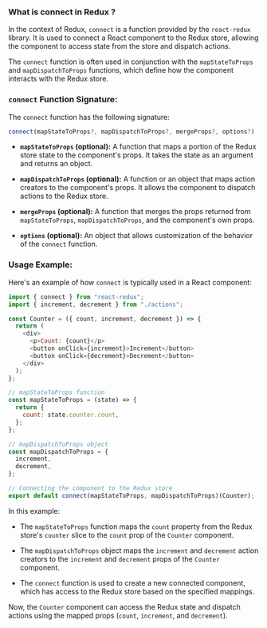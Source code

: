 ### What is connect in Redux ?

In the context of Redux, `connect` is a function provided by the `react-redux` library. It is used to connect a React component to the Redux store, allowing the component to access state from the store and dispatch actions.

The `connect` function is often used in conjunction with the `mapStateToProps` and `mapDispatchToProps` functions, which define how the component interacts with the Redux store.

### `connect` Function Signature:

The `connect` function has the following signature:

```javascript
connect(mapStateToProps?, mapDispatchToProps?, mergeProps?, options?)
```

- **`mapStateToProps` (optional):** A function that maps a portion of the Redux store state to the component's props. It takes the state as an argument and returns an object.

- **`mapDispatchToProps` (optional):** A function or an object that maps action creators to the component's props. It allows the component to dispatch actions to the Redux store.

- **`mergeProps` (optional):** A function that merges the props returned from `mapStateToProps`, `mapDispatchToProps`, and the component's own props.

- **`options` (optional):** An object that allows customization of the behavior of the `connect` function.

### Usage Example:

Here's an example of how `connect` is typically used in a React component:

```javascript
import { connect } from "react-redux";
import { increment, decrement } from "./actions";

const Counter = ({ count, increment, decrement }) => {
  return (
    <div>
      <p>Count: {count}</p>
      <button onClick={increment}>Increment</button>
      <button onClick={decrement}>Decrement</button>
    </div>
  );
};

// mapStateToProps function
const mapStateToProps = (state) => {
  return {
    count: state.counter.count,
  };
};

// mapDispatchToProps object
const mapDispatchToProps = {
  increment,
  decrement,
};

// Connecting the component to the Redux store
export default connect(mapStateToProps, mapDispatchToProps)(Counter);
```

In this example:

- The `mapStateToProps` function maps the `count` property from the Redux store's `counter` slice to the `count` prop of the `Counter` component.

- The `mapDispatchToProps` object maps the `increment` and `decrement` action creators to the `increment` and `decrement` props of the `Counter` component.

- The `connect` function is used to create a new connected component, which has access to the Redux store based on the specified mappings.

Now, the `Counter` component can access the Redux state and dispatch actions using the mapped props (`count`, `increment`, and `decrement`).

